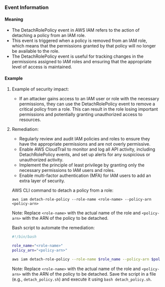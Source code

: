 
### Event Information

#### Meaning

- The DetachRolePolicy event in AWS IAM refers to the action of detaching a policy from an IAM role.
- This event is triggered when a policy is removed from an IAM role, which means that the permissions granted by that policy will no longer be available to the role.
- The DetachRolePolicy event is useful for tracking changes in the permissions assigned to IAM roles and ensuring that the appropriate level of access is maintained.

#### Example

1. Example of security impact: 
   - If an attacker gains access to an IAM user or role with the necessary permissions, they can use the DetachRolePolicy event to remove a critical policy from a role. This can result in the role losing important permissions and potentially granting unauthorized access to resources.

2. Remediation:
   - Regularly review and audit IAM policies and roles to ensure they have the appropriate permissions and are not overly permissive.
   - Enable AWS CloudTrail to monitor and log all API activity, including DetachRolePolicy events, and set up alerts for any suspicious or unauthorized activity.
   - Implement the principle of least privilege by granting only the necessary permissions to IAM users and roles.
   - Enable multi-factor authentication (MFA) for IAM users to add an extra layer of security.

   AWS CLI command to detach a policy from a role:
   ```
   aws iam detach-role-policy --role-name <role-name> --policy-arn <policy-arn>
   ```

   Note: Replace `<role-name>` with the actual name of the role and `<policy-arn>` with the ARN of the policy to be detached.

   Bash script to automate the remediation:
   ```bash
   #!/bin/bash

   role_name="<role-name>"
   policy_arn="<policy-arn>"

   aws iam detach-role-policy --role-name $role_name --policy-arn $policy_arn
   ```

   Note: Replace `<role-name>` with the actual name of the role and `<policy-arn>` with the ARN of the policy to be detached. Save the script in a file (e.g., `detach_policy.sh`) and execute it using `bash detach_policy.sh`.

